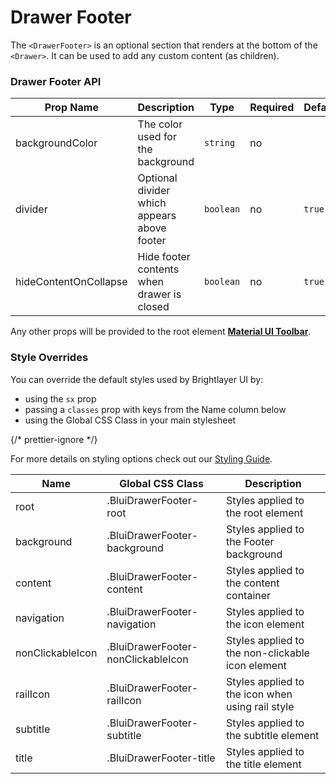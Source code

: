 
# Drawer Footer

The `<DrawerFooter>` is an optional section that renders at the bottom of the `<Drawer>`. It can be used to add any custom content (as children).

### Drawer Footer API

<Box >

| Prop Name             | Description                                 | Type      | Required | Default |
| --------------------- | ------------------------------------------- | --------- | -------- | ------- |
| backgroundColor       | The color used for the background           | `string`  | no       |         |
| divider               | Optional divider which appears above footer | `boolean` | no       | `true`  |
| hideContentOnCollapse | Hide footer contents when drawer is closed  | `boolean` | no       | `true`  |

</Box>

Any other props will be provided to the root element [**Material UI Toolbar**](https://mui.com/material-ui/api/toolbar/).

### Style Overrides

You can override the default styles used by Brightlayer UI by:

-   using the `sx` prop
-   passing a `classes` prop with keys from the Name column below
-   using the Global CSS Class in your main stylesheet

{/* prettier-ignore */}
<p>For more details on styling options check out our <a href={`https://github.com/brightlayer-ui/react-component-library/blob/${DOCS_BRANCH}/docs/src/shared/markdown/StyleOverridesGuide.md`}>Styling Guide</a>.</p>

<Box  >

| Name             | Global CSS Class                   | Description                                      |
| ---------------- | ---------------------------------- | ------------------------------------------------ |
| root             | .BluiDrawerFooter-root             | Styles applied to the root element               |
| background       | .BluiDrawerFooter-background       | Styles applied to the Footer background          |
| content          | .BluiDrawerFooter-content          | Styles applied to the content container          |
| navigation       | .BluiDrawerFooter-navigation       | Styles applied to the icon element               |
| nonClickableIcon | .BluiDrawerFooter-nonClickableIcon | Styles applied to the non-clickable icon element |
| railIcon         | .BluiDrawerFooter-railIcon         | Styles applied to the icon when using rail style |
| subtitle         | .BluiDrawerFooter-subtitle         | Styles applied to the subtitle element           |
| title            | .BluiDrawerFooter-title            | Styles applied to the title element              |

</Box>
